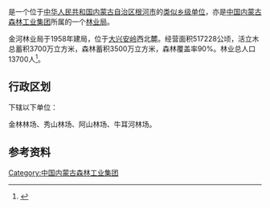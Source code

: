 {{中国乡级行政区
|行政区全称           = {{PAGENAMEBASE}}<br>金河森林工业有限公司
|上级行政区           = [[中国内蒙古森林工业集团|中国内蒙古森林工业集团]]<br>[[内蒙古大兴安岭重点国有林管理局|内蒙古大兴安岭重点国有林管理局]]
|政府驻地             = [[根河市|根河市]][[金河镇_(根河市)|金河镇]]
}}

'''{{PAGENAMEBASE}}'''是一个位于[[中华人民共和国|中华人民共和国]][[内蒙古自治区|内蒙古自治区]][[根河市|根河市]]的[[类似乡级单位|类似乡级单位]]，亦是[[中国内蒙古森林工业集团|中国内蒙古森林工业集团]]所属的一个[[林业局|林业局]]。

金河林业局于1958年建局，位于[[大兴安岭|大兴安岭]]西北麓。经营面积517228公顷，活立木总蓄积3700万立方米，森林蓄积3500万立方米，森林覆盖率90%。林业总人口13700人<ref>{{cite book |editor=李洪君 |title=《内蒙古大兴安岭林管局中国内蒙古森工集团统计资料汇编》 |date=2012.08 |publisher=中国统计出版社 |isbn=978-7-5037-6535-3}}</ref>。

== 行政区划 ==
{{PAGENAMEBASE}}下辖以下单位：

金林林场、秀山林场、阿山林场、牛耳河林场。

== 参考资料 ==
{{reflist}}

{{内蒙古行政区划小作品}}
{{根河市行政区划}}
{{中华人民共和国林业区划|蒙}}

[[Category:中国内蒙古森林工业集团|Category:中国内蒙古森林工业集团]]